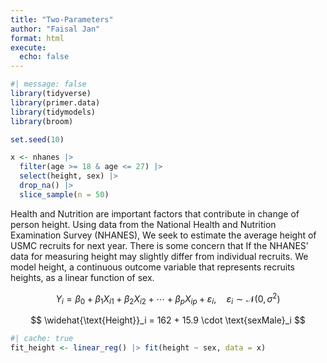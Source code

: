 ```yaml
---
title: "Two-Parameters"
author: "Faisal Jan"
format: html
execute: 
  echo: false
---
```


```r
#| message: false
library(tidyverse)
library(primer.data)
library(tidymodels)
library(broom)
```

```r
set.seed(10)

x <- nhanes |>
  filter(age >= 18 & age <= 27) |>
  select(height, sex) |>
  drop_na() |>
  slice_sample(n = 50)
```

Health and Nutrition are important factors that contribute in change of person height. Using data from the National Health and Nutrition Examination Survey (NHANES), We seek to estimate the average height of USMC recruits for next year. There is some concern that If the NHANES' data for measuring height may slightly differ from individual recruits. We model height, a continuous outcome variable that represents recruits heights, as a linear function of sex. 

$$
Y_i = \beta_0 + \beta_1 X_{i1} + \beta_2 X_{i2} + \cdots + \beta_p X_{ip} + \varepsilon_i, \quad \varepsilon_i \sim \mathcal{N}(0, \sigma^2)
$$

$$
\widehat{\text{Height}}_i = 162 + 15.9 \cdot \text{sexMale}_i
$$

```r
#| cache: true
fit_height <- linear_reg() |> fit(height ~ sex, data = x)
```
